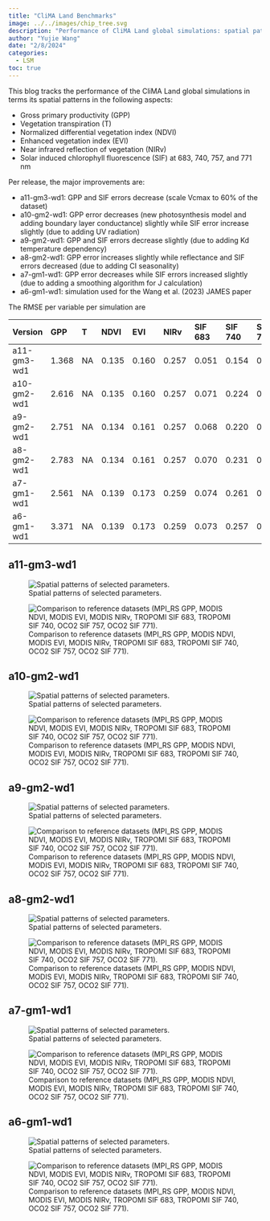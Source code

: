 ```yaml
---
title: "CliMA Land Benchmarks"
image: ../../images/chip_tree.svg
description: "Performance of CliMA Land global simulations: spatial patterns of annual means"
author: "Yujie Wang"
date: "2/8/2024"
categories:
  - LSM
toc: true
---
```


This blog tracks the performance of the CliMA Land global simulations in terms its spatial patterns in the following aspects:

- Gross primary productivity (GPP)
- Vegetation transpiration (T)
- Normalized differential vegetation index (NDVI)
- Enhanced vegetation index (EVI)
- Near infrared reflection of vegetation (NIRv)
- Solar induced chlorophyll fluorescence (SIF) at 683, 740, 757, and 771 nm

Per release, the major improvements are:

- a11-gm3-wd1: GPP and SIF errors decrease (scale Vcmax to 60% of the dataset)
- a10-gm2-wd1: GPP error decreases (new photosynthesis model and adding boundary layer conductance) slightly while SIF error increase slightly (due to adding UV radiation)
- a9-gm2-wd1: GPP and SIF errors decrease slightly (due to adding Kd temperature dependency)
- a8-gm2-wd1: GPP error increases slightly while reflectance and SIF errors decreased (due to adding CI seasonality)
- a7-gm1-wd1: GPP error decreases while SIF errors increased slightly (due to adding a smoothing algorithm for J calculation)
- a6-gm1-wd1: simulation used for the Wang et al. (2023) JAMES paper

The RMSE per variable per simulation are

| **Version** | **GPP** | **T** | **NDVI** | **EVI** | **NIRv** | **SIF 683** | **SIF 740** | **SIF 757** | **SIF 771** |
|:------------|:--------|:------|:---------|:--------|:---------|:------------|:------------|:------------|:------------|
| a11-gm3-wd1 | 1.368   | NA    | 0.135    | 0.160   | 0.257    | 0.051       | 0.154       | 0.095       | 0.063       |
| a10-gm2-wd1 | 2.616   | NA    | 0.135    | 0.160   | 0.257    | 0.071       | 0.224       | 0.139       | 0.076       |
| a9-gm2-wd1  | 2.751   | NA    | 0.134    | 0.161   | 0.257    | 0.068       | 0.220       | 0.136       | 0.075       |
| a8-gm2-wd1  | 2.783   | NA    | 0.134    | 0.161   | 0.257    | 0.070       | 0.231       | 0.144       | 0.079       |
| a7-gm1-wd1  | 2.561   | NA    | 0.139    | 0.173   | 0.259    | 0.074       | 0.261       | 0.167       | 0.091       |
| a6-gm1-wd1  | 3.371   | NA    | 0.139    | 0.173   | 0.259    | 0.073       | 0.257       | 0.163       | 0.088       |


## a11-gm3-wd1
![Spatial patterns of selected parameters.](a11_gm3_wd1_2019_1X_1Y_spatial.png)

![Comparison to reference datasets (MPI_RS GPP, MODIS NDVI, MODIS EVI, MODIS NIRv, TROPOMI SIF 683, TROPOMI SIF 740, OCO2 SIF 757, OCO2 SIF 771).](a11_gm3_wd1_2019_1X_1Y_hex.png)


## a10-gm2-wd1
![Spatial patterns of selected parameters.](a10_gm2_wd1_2019_1X_1Y_spatial.png)

![Comparison to reference datasets (MPI_RS GPP, MODIS NDVI, MODIS EVI, MODIS NIRv, TROPOMI SIF 683, TROPOMI SIF 740, OCO2 SIF 757, OCO2 SIF 771).](a10_gm2_wd1_2019_1X_1Y_hex.png)


## a9-gm2-wd1
![Spatial patterns of selected parameters.](a9_gm2_wd1_2019_1X_1Y_spatial.png)

![Comparison to reference datasets (MPI_RS GPP, MODIS NDVI, MODIS EVI, MODIS NIRv, TROPOMI SIF 683, TROPOMI SIF 740, OCO2 SIF 757, OCO2 SIF 771).](a9_gm2_wd1_2019_1X_1Y_hex.png)


## a8-gm2-wd1
![Spatial patterns of selected parameters.](a8_gm2_wd1_2019_1X_1Y_spatial.png)

![Comparison to reference datasets (MPI_RS GPP, MODIS NDVI, MODIS EVI, MODIS NIRv, TROPOMI SIF 683, TROPOMI SIF 740, OCO2 SIF 757, OCO2 SIF 771).](a8_gm2_wd1_2019_1X_1Y_hex.png)


## a7-gm1-wd1
![Spatial patterns of selected parameters.](a7_gm1_wd1_2019_1X_1Y_spatial.png)

![Comparison to reference datasets (MPI_RS GPP, MODIS NDVI, MODIS EVI, MODIS NIRv, TROPOMI SIF 683, TROPOMI SIF 740, OCO2 SIF 757, OCO2 SIF 771).](a7_gm1_wd1_2019_1X_1Y_hex.png)


## a6-gm1-wd1
![Spatial patterns of selected parameters.](a6_gm1_wd1_2019_1X_1Y_spatial.png)

![Comparison to reference datasets (MPI_RS GPP, MODIS NDVI, MODIS EVI, MODIS NIRv, TROPOMI SIF 683, TROPOMI SIF 740, OCO2 SIF 757, OCO2 SIF 771).](a6_gm1_wd1_2019_1X_1Y_hex.png)
